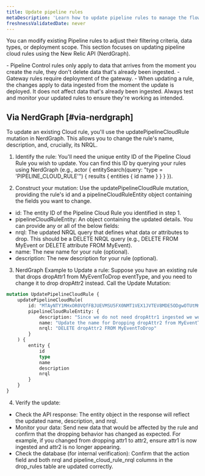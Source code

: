 ```yaml
---
title: Update pipeline rules
metaDescription: 'Learn how to update pipeline rules to manage the flow of data from your monitored entities to New Relic.'
freshnessValidatedDate: never
---
```


You can modify existing Pipeline rules to adjust their filtering criteria, data types, or deployment scope. This section focuses on updating pipeline cloud rules using the New Relic API (NerdGraph).

<Callout variant="important">
  - Pipeline Control rules only apply to data that arrives from the moment you create the rule, they don't delete data that's already been ingested.
  - Gateway rules require deployment of the gateway.
  - When updating a rule, the changes apply to data ingested from the moment the update is deployed. It does not affect data that's already been ingested. Always test and monitor your updated rules to ensure they're working as intended.
</Callout>

## Via NerdGraph [#via-nerdgraph]
To update an existing Cloud rule, you'll use the updatePipelineCloudRule mutation in NerdGraph. This allows you to change the rule's name, description, and, crucially, its NRQL.

1. Identify the rule:
You'll need the unique entity ID of the Pipeline Cloud Rule you wish to update. You can find this ID by querying your rules using NerdGraph (e.g., actor { entitySearch(query: "type = 'PIPELINE_CLOUD_RULE'") { results { entities { id name } } } }).

2. Construct your mutation:
Use the updatePipelineCloudRule mutation, providing the rule's id and a pipelineCloudRuleEntity object containing the fields you want to change.
  - id: The entity ID of the Pipeline Cloud Rule you identified in step 1.
  - pipelineCloudRuleEntity: An object containing the updated details. You can provide any or all of the below fields:
- nrql: The updated NRQL query that defines what data or attributes to drop. This should be a DELETE NRQL query (e.g., DELETE FROM MyEvent or DELETE attribute FROM MyEvent).
- name: The new name for your rule (optional).
- description: The new description for your rule (optional).

3. NerdGraph Example to Update a rule:
Suppose you have an existing rule that drops dropAttr1 from MyEventToDrop eventType, and you need to change it to drop dropAttr2 instead.
Call the Update Mutation:
```graphql
mutation UpdatePipelineCloudRule {
    updatePipelineCloudRule(
        id: "MTAyNTY1MHxOR0VQfFBJUEVMSU5FX0NMT1VEX1JVTEV8MDE5ODgwOTUtMmZjNC03MTQ3LTkxMjQtZDk3YjhiY2Y4NGNj", # Replace with your rule's actual entity ID
        pipelineCloudRuleEntity: {
            description: "Since we do not need dropAttr1 ingested we would drop this attribuute instead of dropAttr1 ",
            name: "Update the name for Dropping dropAttr2 from MyEventToDrop",
            nrql: "DELETE dropAttr2 FROM MyEventToDrop"
        }
    ) {
        entity {
            id
            type
            name
            description
            nrql
        }
    }
}
```

4. Verify the update:
- Check the API response: The entity object in the response will reflect the updated name, description, and nrql.
- Monitor your data: Send new data that would be affected by the rule and confirm that the dropping behavior has changed as expected. For example, if you changed from dropping attr1 to attr2, ensure attr1 is now ingested and attr2 is no longer appearing.
- Check the database (for internal verification): Confirm that the action field and both nrql and pipeline_cloud_rule_nrql columns in the drop_rules table are updated correctly.
